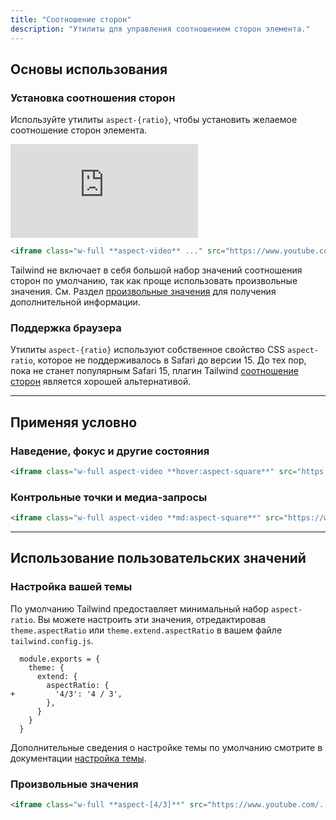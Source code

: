 ```yaml
---
title: "Соотношение сторон"
description: "Утилиты для управления соотношением сторон элемента."
---
```




## Основы использования

### Установка соотношения сторон

Используйте утилиты `aspect-{ratio}`, чтобы установить желаемое соотношение сторон элемента.

<Example resizable>
  <iframe class="w-full aspect-video rounded-lg shadow-lg" src="https://www.youtube.com/embed/dQw4w9WgXcQ" frameborder="0" allow="accelerometer; autoplay; clipboard-write; encrypted-media; gyroscope; picture-in-picture" allowfullscreen></iframe>
</Example>

```html
<iframe class="w-full **aspect-video** ..." src="https://www.youtube.com/..."></iframe>
```

Tailwind не включает в себя большой набор значений соотношения сторон по умолчанию, так как проще использовать произвольные значения. См. Раздел [произвольные значения](#arbitrary-values) для получения дополнительной информации.

### Поддержка браузера

Утилиты `aspect-{ratio}` используют собственное свойство CSS `aspect-ratio`, которое не поддерживалось в Safari до версии 15. До тех пор, пока не станет популярным Safari 15, плагин Tailwind [соотношение сторон](https://github.com/tailwindlabs/tailwindcss-aspect-ratio) является хорошей альтернативой.

---

## <Heading ignore>Применяя условно</Heading>

### <Heading ignore>Наведение, фокус и другие состояния</Heading>

<HoverFocusAndOtherStates featuredClass="aspect-square">

```html
<iframe class="w-full aspect-video **hover:aspect-square**" src="https://www.youtube.com/..."></iframe>
```

</HoverFocusAndOtherStates>

### <Heading ignore>Контрольные точки и медиа-запросы</Heading>

<BreakpointsAndMediaQueries featuredClass="aspect-square">

```html
<iframe class="w-full aspect-video **md:aspect-square**" src="https://www.youtube.com/..."></iframe>
```

</BreakpointsAndMediaQueries>

---

## Использование пользовательских значений

### Настройка вашей темы

По умолчанию Tailwind предоставляет минимальный набор `aspect-ratio`. Вы можете настроить эти значения, отредактировав `theme.aspectRatio` или `theme.extend.aspectRatio` в вашем файле `tailwind.config.js`.

```diff-js tailwind.config.js
  module.exports = {
    theme: {
      extend: {
        aspectRatio: {
+         '4/3': '4 / 3',
        },
      }
    }
  }
```

Дополнительные сведения о настройке темы по умолчанию смотрите в документации [настройка темы](/docs/theme#customizing-the-default-theme).

### Произвольные значения

<ArbitraryValues property="aspect-ratio">

```html
<iframe class="w-full **aspect-[4/3]**" src="https://www.youtube.com/..."></iframe>
```

</ArbitraryValues>
